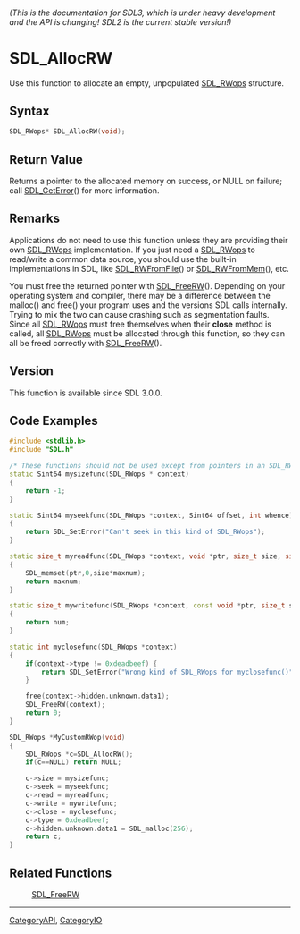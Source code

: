 ====== (This is the documentation for SDL3, which is under heavy development and the API is changing! SDL2 is the current stable version!) ======
= SDL_AllocRW =

Use this function to allocate an empty, unpopulated [[SDL_RWops]] structure.

== Syntax ==

<syntaxhighlight lang='c'>
SDL_RWops* SDL_AllocRW(void);
</syntaxhighlight>

== Return Value ==

Returns a pointer to the allocated memory on success, or NULL on failure;
call [[SDL_GetError]]() for more information.

== Remarks ==

Applications do not need to use this function unless they are providing
their own [[SDL_RWops]] implementation. If you just need a [[SDL_RWops]] to
read/write a common data source, you should use the built-in
implementations in SDL, like [[SDL_RWFromFile]]() or [[SDL_RWFromMem]](),
etc.

You must free the returned pointer with [[SDL_FreeRW]](). Depending on your
operating system and compiler, there may be a difference between the
malloc() and free() your program uses and the versions SDL calls
internally. Trying to mix the two can cause crashing such as segmentation
faults. Since all [[SDL_RWops]] must free themselves when their '''close'''
method is called, all [[SDL_RWops]] must be allocated through this
function, so they can all be freed correctly with [[SDL_FreeRW]]().

== Version ==

This function is available since SDL 3.0.0.

== Code Examples ==

<syntaxhighlight lang='c++'>
#include <stdlib.h>
#include "SDL.h"

/* These functions should not be used except from pointers in an SDL_RWops */
static Sint64 mysizefunc(SDL_RWops * context)
{
    return -1;
}

static Sint64 myseekfunc(SDL_RWops *context, Sint64 offset, int whence)
{
    return SDL_SetError("Can't seek in this kind of SDL_RWops");
}

static size_t myreadfunc(SDL_RWops *context, void *ptr, size_t size, size_t maxnum)
{
    SDL_memset(ptr,0,size*maxnum);
    return maxnum;
}

static size_t mywritefunc(SDL_RWops *context, const void *ptr, size_t size, size_t num)
{
    return num;
}

static int myclosefunc(SDL_RWops *context)
{
    if(context->type != 0xdeadbeef) {
        return SDL_SetError("Wrong kind of SDL_RWops for myclosefunc()");
    }

    free(context->hidden.unknown.data1);
    SDL_FreeRW(context);
    return 0;
}

SDL_RWops *MyCustomRWop(void)
{
    SDL_RWops *c=SDL_AllocRW();
    if(c==NULL) return NULL;

    c->size = mysizefunc;
    c->seek = myseekfunc;
    c->read = myreadfunc;
    c->write = mywritefunc;
    c->close = myclosefunc;
    c->type = 0xdeadbeef;
    c->hidden.unknown.data1 = SDL_malloc(256);
    return c;
}
</syntaxhighlight>

== Related Functions ==

:[[SDL_FreeRW]]

----
[[CategoryAPI]], [[CategoryIO]]



